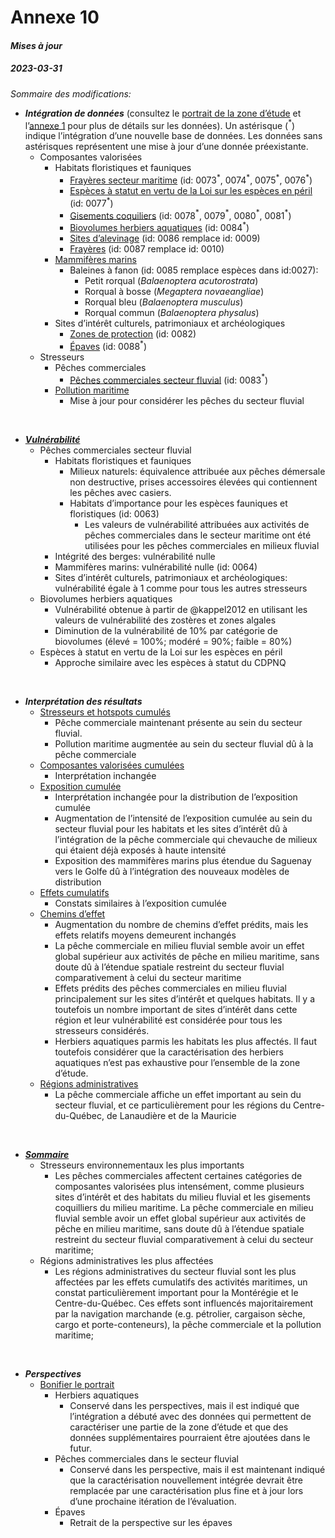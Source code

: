 # Annexe 10 {.unnumbered #annexe10}

#### ***Mises à jour*** {.unnumbered}

##### ***2023-03-31*** {.unnumbered}

*Sommaire des modifications:*

- ***Intégration de données*** (consultez le [portrait de la zone d'étude](#portrait) et l'[annexe 1](#annexe1) pour plus de détails sur les données). Un astérisque ($^*$) indique l'intégration d'une nouvelle base de données. Les données sans astérisques représentent une mise à jour d'une donnée préexistante. 
  - Composantes valorisées
    - Habitats floristiques et fauniques
      - [Frayères secteur maritime](#frayères-et-sites-dalevinage) (id: 0073$^*$, 0074$^*$, 0075$^*$, 0076$^*$)
      - [Espèces à statut en vertu de la Loi sur les espèces en péril](#espèces-fauniques-et-floristiques-à-statut) (id: 0077$^*$)
      - [Gisements coquiliers](#gisements-coquilliers) (id: 0078$^*$, 0079$^*$, 0080$^*$, 0081$^*$)
      - [Biovolumes herbiers aquatiques](#herbiers-aquatiques) (id: 0084$^*$)
      - [Sites d'alevinage](#frayères-et-sites-dalevinage) (id: 0086 remplace id: 0009)
      - [Frayères](#frayères-et-sites-dalevinage) (id: 0087 remplace id: 0010)
    - [Mammifères marins](#mammiferesmarins)
      - Baleines à fanon (id: 0085 remplace espèces dans id:0027):
        - Petit rorqual (*Balaenoptera acutorostrata*)
        - Rorqual à bosse (*Megaptera novaeangliae*)
        - Rorqual bleu (*Balaenoptera musculus*)
        - Rorqual commun (*Balaenoptera physalus*)
    - Sites d’intérêt culturels, patrimoniaux et archéologiques
      - [Zones de protection](#milieux-protégés) (id: 0082)
      - [Épaves](#épaves) (id: 0088$^*$)
  - Stresseurs 
    - Pêches commerciales
      - [Pêches commerciales secteur fluvial](#secteur-fluvial) (id: 0083$^*$)
    - [Pollution maritime](#pollutionmaritime)
      - Mise à jour pour considérer les pêches du secteur fluvial

<br>

- [***Vulnérabilité***](vulnportrait)
  - Pêches commerciales secteur fluvial
    - Habitats floristiques et fauniques
      - Milieux naturels: équivalence attribuée aux pêches démersale non destructive, prises accessoires élevées qui contiennent les pêches avec casiers.
      - Habitats d’importance pour les espèces fauniques et floristiques (id: 0063)
        - Les valeurs de vulnérabilité attribuées aux activités de pêches commerciales dans le secteur maritime ont été utilisées pour les pêches commerciales en milieux fluvial
    - Intégrité des berges: vulnérabilité nulle
    - Mammifères marins: vulnérabilité nulle (id: 0064)
    - Sites d’intérêt culturels, patrimoniaux et archéologiques: vulnérabilité égale à 1 comme pour tous les autres stresseurs
  - Biovolumes herbiers aquatiques
    - Vulnérabilité obtenue à partir de @kappel2012 en utilisant les valeurs de vulnérabilité des zostères et zones algales
    - Diminution de la vulnérabilité de 10% par catégorie de biovolumes (élevé = 100%; modéré = 90%; faible = 80%)
  - Espèces à statut en vertu de la Loi sur les espèces en péril
    - Approche similaire avec les espèces à statut du CDPNQ

<br>

- ***Interprétation des résultats***
  - [Stresseurs et hotspots cumulés](#strcumresult)
    - Pêche commerciale maintenant présente au sein du secteur fluvial.
    - Pollution maritime augmentée au sein du secteur fluvial dû à la pêche commerciale
  - [Composantes valorisées cumulées](#cvcumresult)
    - Interprétation inchangée
  - [Exposition cumulée](#cumexpresult)
    - Interprétation inchangée pour la distribution de l'exposition cumulée
    - Augmentation de l'intensité de l'exposition cumulée au sein du secteur fluvial pour les habitats et les sites d'intérêt dû à l'intégration de la pêche commerciale qui chevauche de milieux qui étaient déjà exposés à haute intensité
    - Exposition des mammifères marins plus étendue du Saguenay vers le Golfe dû à l'intégration des nouveaux modèles de distribution 
  - [Effets cumulatifs](#cearesult)
    - Constats similaires à l'exposition cumulée
  - [Chemins d'effet](#chemins-deffet)
    - Augmentation du nombre de chemins d'effet prédits, mais les effets relatifs moyens demeurent inchangés
    - La pêche commerciale en milieu fluvial semble avoir un effet global supérieur aux activités de pêche en milieu maritime, sans doute dû à l'étendue spatiale restreint du secteur fluvial comparativement à celui du secteur maritime
    - Effets prédits des pêches commerciales en milieu fluvial principalement sur les sites d'intérêt et quelques habitats. Il y a toutefois un nombre important de sites d'intérêt dans cette région et leur vulnérabilité est considérée pour tous les stresseurs considérés. 
    - Herbiers aquatiques parmis les habitats les plus affectés. Il faut toutefois considérer que la caractérisation des herbiers aquatiques n'est pas exhaustive pour l'ensemble de la zone d'étude.
  - [Régions administratives](#régions-administratives)
    - La pêche commerciale affiche un effet important au sein du secteur fluvial, et ce particulièrement pour les régions du Centre-du-Québec, de Lanaudière et de la Mauricie
    
<br>

- [***Sommaire***](#sommaire)
  - Stresseurs environnementaux les plus importants
    - Les pêches commerciales affectent certaines catégories de composantes valorisées plus intensément, comme plusieurs sites d'intérêt et des habitats du milieu fluvial et les gisements coquilliers du milieu maritime. La pêche commerciale en milieu fluvial semble avoir un effet global supérieur aux activités de pêche en milieu maritime, sans doute dû à l'étendue spatiale restreint du secteur fluvial comparativement à celui du secteur maritime;
  - Régions administratives les plus affectées
    - Les régions administratives du secteur fluvial sont les plus affectées par les effets cumulatifs des activités maritimes, un constat particulièrement important pour la Montérégie et le Centre-du-Québec. Ces effets sont influencés majoritairement par la navigation marchande (e.g. pétrolier, cargaison sèche, cargo et porte-conteneurs), la pêche commerciale et la pollution maritime;
  
<br>

- ***Perspectives***
  - [Bonifier le portrait](#donneesperspective)
    - Herbiers aquatiques
      - Conservé dans les perspectives, mais il est indiqué que l'intégration a débuté avec des données qui permettent de caractériser une partie de la zone d'étude et que des données supplémentaires pourraient être ajoutées dans le futur.
    - Pêches commerciales dans le secteur fluvial 
      - Conservé dans les perspective, mais il est maintenant indiqué que la caractérisation nouvellement intégrée devrait être remplacée par une caractérisation plus fine et à jour lors d'une prochaine itération de l'évaluation.
    - Épaves
      - Retrait de la perspective sur les épaves
  


    
    
    
    
